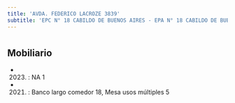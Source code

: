 ```yaml
---
title: 'AVDA. FEDERICO LACROZE 3839'
subtitle: 'EPC N° 18 CABILDO DE BUENOS AIRES - EPA N° 18 CABILDO DE BUENOS AIRES'
---
```


#


## Mobiliario

*  (2023) : NA 1 

*  (2021) : Banco largo comedor 18, Mesa usos múltiples 5 



